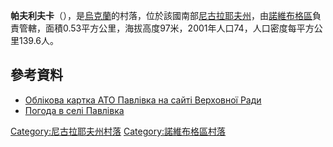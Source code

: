 {{coord|47|42|53|N|32|15|56|E|scale:100000|display=title}}

'''帕夫利夫卡'''（{{lang-uk|Павлівка}}），是[[烏克蘭|烏克蘭]]的村落，位於該國南部[[尼古拉耶夫州|尼古拉耶夫州]]，由[[諾維布格區|諾維布格區]]負責管轄，面積0.53平方公里，海拔高度97米，2001年人口74，人口密度每平方公里139.6人。

==參考資料==
* [http://gska2.rada.gov.ua/pls/z7502/A005?rf7571=22642 Облікова картка АТО Павлівка на сайті Верховної Ради]{{dead link|date=2017年12月 |bot=InternetArchiveBot |fix-attempted=yes }} 
* [http://weather.in.ua/ua/nikolaevskaja/19408 Погода в селі Павлівка] {{Wayback|url=http://weather.in.ua/ua/nikolaevskaja/19408 |date=20210116124426 }}

[[Category:尼古拉耶夫州村落|Category:尼古拉耶夫州村落]]
[[Category:諾維布格區村落|Category:諾維布格區村落]]


{{Mykolaiv-geo-stub}}